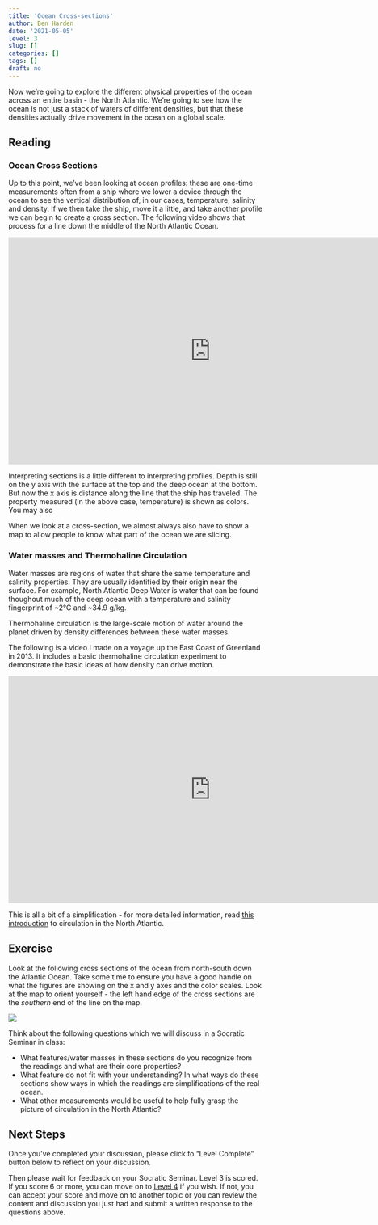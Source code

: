 ```yaml
---
title: 'Ocean Cross-sections'
author: Ben Harden
date: '2021-05-05'
level: 3
slug: []
categories: []
tags: []
draft: no
---
```


Now we're going to explore the different physical properties of the ocean across an entire basin - the North Atlantic. We're going to see how the ocean is not just a stack of waters of different densities, but that these densities actually drive movement in the ocean on a global scale.

## Reading

### Ocean Cross Sections

Up to this point, we've been looking at ocean profiles: these are one-time measurements often from a ship where we lower a device through the ocean to see the vertical distribution of, in our cases, temperature, salinity and density. If we then take the ship, move it a little, and take another profile we can begin to create a cross section. The following video shows that process for a line down the middle of the North Atlantic Ocean.

<iframe title="vimeo-player" src="https://player.vimeo.com/video/548492851" width="800" height="450" frameborder="0" allowfullscreen></iframe>

Interpreting sections is a little different to interpreting profiles. Depth is still on the y axis with the surface at the top and the deep ocean at the bottom. But now the x axis is distance along the line that the ship has traveled. The property measured (in the above case, temperature) is shown as colors. You may also 

When we look at a cross-section, we almost always also have to show a map to allow people to know what part of the ocean we are slicing. 

### Water masses and Thermohaline Circulation

Water masses are regions of water that share the same temperature and salinity properties. They are usually identified by their origin near the surface. For example, North Atlantic Deep Water is water that can be found thoughout much of the deep ocean with a temperature and salinity fingerprint of ~2°C and ~34.9 g/kg.

Thermohaline circulation is the large-scale motion of water around the planet driven by density differences between these water masses.

The following is a video I made on a voyage up the East Coast of Greenland in 2013. It includes a basic thermohaline circulation experiment to demonstrate the basic ideas of how density can drive motion.

<iframe title="vimeo-player" src="https://player.vimeo.com/video/46944329" width="800" height="450" frameborder="0" allowfullscreen></iframe>

This is all a bit of a simplification - for more detailed information, read [this introduction](https://www.e-education.psu.edu/earth103/node/847) to circulation in the North Atlantic.

## Exercise

Look at the following cross sections of the ocean from north-south down the Atlantic Ocean. Take some time to ensure you have a good handle on what the figures are showing on the x and y axes and the color scales. Look at the map to orient yourself - the left hand edge of the cross sections are the *southern* end of the line on the map.

<div class="full-width">
![](woce_sections.png)
</div>

Think about the following questions which we will discuss in a Socratic Seminar in class:

* What features/water masses in these sections do you recognize from the readings and what are their core properties?
* What feature do not fit with your understanding? In what ways do these sections show ways in which the readings are simplifications of the real ocean.
* What other measurements would be useful to help fully grasp the picture of circulation in the North Atlantic?

## Next Steps

Once you've completed your discussion, please click to "Level Complete" button below to reflect on your discussion.

Then please wait for feedback on your Socratic Seminar. Level 3 is scored. If you score 6 or more, you can move on to [Level 4](../level-4/) if you wish. If not, you can accept your score and move on to another topic or you can review the content and discussion you just had and submit a written response to the questions above.

